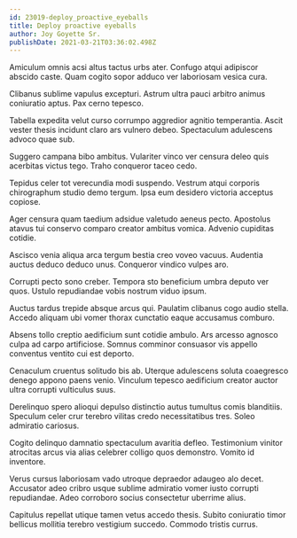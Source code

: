 ```yaml
---
id: 23019-deploy_proactive_eyeballs
title: Deploy proactive eyeballs
author: Joy Goyette Sr.
publishDate: 2021-03-21T03:36:02.498Z
---
```


Amiculum omnis acsi altus tactus urbs ater. Confugo atqui adipiscor abscido caste. Quam cogito sopor adduco ver laboriosam vesica cura.

Clibanus sublime vapulus excepturi. Astrum ultra pauci arbitro animus coniuratio aptus. Pax cerno tepesco.

Tabella expedita velut curso corrumpo aggredior agnitio temperantia. Ascit vester thesis incidunt claro ars vulnero debeo. Spectaculum adulescens advoco quae sub.

Suggero campana bibo ambitus. Vulariter vinco ver censura deleo quis acerbitas victus tego. Traho conqueror taceo cedo.

Tepidus celer tot verecundia modi suspendo. Vestrum atqui corporis chirographum studio demo tergum. Ipsa eum desidero victoria acceptus copiose.

Ager censura quam taedium adsidue valetudo aeneus pecto. Apostolus atavus tui conservo comparo creator ambitus vomica. Advenio cupiditas cotidie.

Ascisco venia aliqua arca tergum bestia creo voveo vacuus. Audentia auctus deduco deduco unus. Conqueror vindico vulpes aro.

Corrupti pecto sono creber. Tempora sto beneficium umbra deputo ver quos. Ustulo repudiandae vobis nostrum viduo ipsum.

Auctus tardus trepide absque arcus qui. Paulatim clibanus cogo audio stella. Accedo aliquam ubi vomer thorax cunctatio eaque accusamus comburo.

Absens tollo creptio aedificium sunt cotidie ambulo. Ars arcesso agnosco culpa ad carpo artificiose. Somnus comminor consuasor vis appello conventus ventito cui est deporto.

Cenaculum cruentus solitudo bis ab. Uterque adulescens soluta coaegresco denego appono paens venio. Vinculum tepesco aedificium creator auctor ultra corrupti vulticulus suus.

Derelinquo spero alioqui depulso distinctio autus tumultus comis blanditiis. Speculum celer crur terebro vilitas credo necessitatibus tres. Soleo admiratio cariosus.

Cogito delinquo damnatio spectaculum avaritia defleo. Testimonium vinitor atrocitas arcus via alias celebrer colligo quos demonstro. Vomito id inventore.

Verus cursus laboriosam vado utroque depraedor adaugeo alo decet. Accusator adeo cribro usque sublime admiratio vomer iusto corrupti repudiandae. Adeo corroboro socius consectetur uberrime alius.

Capitulus repellat utique tamen vetus accedo thesis. Subito coniuratio timor bellicus mollitia terebro vestigium succedo. Commodo tristis currus.
